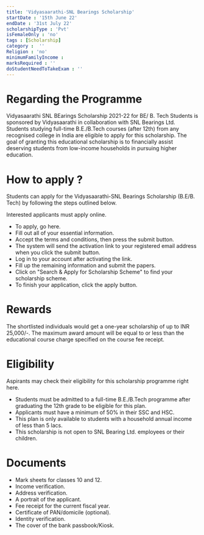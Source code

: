 ```yaml
---
title: 'Vidyasaarathi-SNL Bearings Scholarship'
startDate : '15th June 22'
endDate : '31st July 22'
scholarshipType : 'Pvt'
isFemaleOnly : 'no'
tags : [Scholarship]
category :  ''
Religion : 'no'
minimumFamilyIncome :
marksRequired : ''
doStudentNeedToTakeExam : ''
---
```




# Regarding the Programme
Vidyasaarathi SNL BEarings Scholarship 2021-22 for BE/ B. Tech Students is sponsored by Vidyasaarathi in collaboration with SNL Bearings Ltd.
Students studying full-time B.E./B.Tech courses (after 12th) from any recognised college in India are eligible to apply for this scholarship. 
The goal of granting this educational scholarship is to financially assist deserving students from low-income households in pursuing higher education.



# How to apply ?
Students can apply for the Vidyasaarathi-SNL Bearings Scholarship (B.E/B. Tech) by following the steps outlined below. 

Interested applicants must apply online.
 - To apply, go here.
 - Fill out all of your essential information.
 - Accept the terms and conditions, then press the submit button.
 - The system will send the activation link to your registered email address when you click the submit button.
 - Log in to your account after activating the link.
 - Fill up the remaining information and submit the papers.
 - Click on "Search & Apply for Scholarship Scheme" to find your scholarship scheme.
 - To finish your application, click the apply button.




# Rewards

The shortlisted individuals would get a one-year scholarship of up to INR 25,000/-. 
The maximum award amount will be equal to or less than the educational course charge specified on the course fee receipt.



# Eligibility
Aspirants may check their eligibility for this scholarship programme right here.

 - Students must be admitted to a full-time B.E./B.Tech programme after graduating the 12th grade to be eligible for this plan.
 - Applicants must have a minimum of 50% in their SSC and HSC.
 - This plan is only available to students with a household annual income of less than 5 lacs.
 - This scholarship is not open to SNL Bearing Ltd. employees or their children.


# Documents
 - Mark sheets for classes 10 and 12.
 - Income verification.
 - Address verification.
 - A portrait of the applicant.
 - Fee receipt for the current fiscal year.
 - Certificate of PAN/domicile (optional).
 - Identity verification.
 - The cover of the bank passbook/Kiosk.



